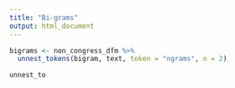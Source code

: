 ```yaml
---
title: "Bi-grams"
output: html_document
---
```


```r
bigrams <- non_congress_dfm %>%
  unnest_tokens(bigram, text, token = "ngrams", n = 2)

unnest_to
`````